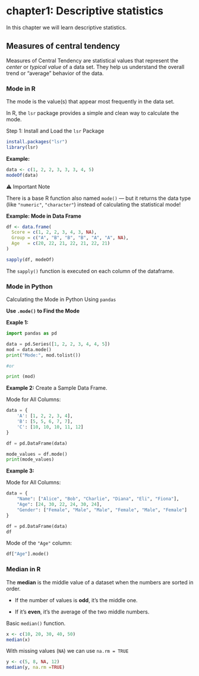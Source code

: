 # chapter1: Descriptive statistics

In this chapter we will learn descriptive statistics.

## Measures of central tendency

Measures of Central Tendency are statistical values that represent the *center* or *typical value* of a data set. They help us understand the overall trend or “average” behavior of the data.

### Mode in R

The mode is the value(s) that appear most frequently in the data set.

In R, the `lsr` package provides a simple and clean way to calculate the mode.

Step 1: Install and Load the `lsr` Package

```r
install.packages("lsr")
library(lsr)
```

**Example:**

```r
data <- c(1, 2, 2, 3, 3, 3, 4, 5)
modeOf(data)
```

⚠️ Important Note

There is a base R function also named `mode()` — but it returns the data type (like `"numeric"`, `"character"`) instead of calculating the statistical mode!

**Example: Mode in Data Frame**

```r
df <- data.frame(
  Score = c(1, 2, 2, 3, 4, 3, NA),
  Group = c("A", "B", "B", "B", "A", "A", NA),
  Age   = c(20, 22, 21, 22, 21, 22, 21)
)

sapply(df, modeOf)
```

The `sapply()` function is executed on each column of the dataframe.

### Mode in Python

Calculating the Mode in Python Using `pandas`

**Use `.mode()` to Find the Mode**

**Exaple 1:**

```python
import pandas as pd

data = pd.Series([1, 2, 2, 3, 4, 4, 5])
mod = data.mode()
print("Mode:", mod.tolist())

#or

print (mod)

```

**Example 2:** Create a Sample Data Frame.

Mode for All Columns:

```python
data = {
    'A': [1, 2, 2, 3, 4],
    'B': [5, 5, 6, 7, 7],
    'C': [10, 10, 10, 11, 12]
}

df = pd.DataFrame(data)

mode_values = df.mode()
print(mode_values)
```

**Example 3:**

Mode for All Columns:

```python
data = {
    "Name": ["Alice", "Bob", "Charlie", "Diana", "Eli", "Fiona"],
    "Age": [24, 30, 22, 24, 30, 24],
    "Gender": ["Female", "Male", "Male", "Female", "Male", "Female"]
}

df = pd.DataFrame(data)
df
```

Mode of the `"Age"` column:

```python
df["Age"].mode()
```

### Median in R

The **median** is the middle value of a dataset when the numbers are sorted in order.

-   If the number of values is **odd**, it’s the middle one.

-   If it’s **even**, it’s the average of the two middle numbers.

Basic `median()` function.

```r
x <- c(10, 20, 30, 40, 50)
median(x)
```

With missing values (`NA`) we can use `na.rm = TRUE`

```r
y <- c(5, 8, NA, 12)
median(y, na.rm =TRUE)

```
